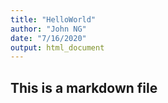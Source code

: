 ```yaml
---
title: "HelloWorld"
author: "John NG"
date: "7/16/2020"
output: html_document
---
```


## This is a markdown file